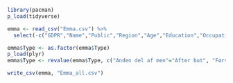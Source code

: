 ```r
library(pacman)
p_load(tidyverse)
```

```r
emma <- read_csv("Emma.csv") %>%
  select(-c("GDPR","Name","Public","Region","Age","Education","Occupation"))

emma$Type <- as.factor(emma$Type)
p_load(plyr)
emma$Type <- revalue(emma$Type, c("Anden del af men"="After but", "Første del af men"="Before but", "Ikke spørgsmål" = "Not question", "Komplekse sætninger ish" = "Complex sentences", "Med men ish" = "With but", "Simple negative ish" = "Simple negative", "Simple positive ish" = "Simple positive", "Spørgsmål" = "Questions"))

write_csv(emma, "Emma_all.csv")



```


